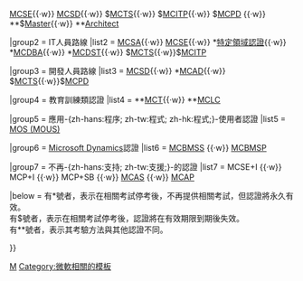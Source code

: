 {{Navbox
|name = Microsoft Certifications
|state = {{{state|<includeonly>autocollapse</includeonly><noinclude>expanded</noinclude>}}}
|title = 微軟專業認證列表
|liststyle = line-height:1.4em;

|group1 = 現行微軟認證階層
|list1 = {{nowrap begin}} [[微軟認證系統管理員|MCSA]]{{·w}} [[微軟認證系統工程師|MCSE]]{{·w}} [[微軟認證解決方案開發人員|MCSD]]{{·w}} $[[微軟認證技術專員|MCTS]]{{·w}} $[[微軟IT技術專業人員|MCITP]]{{·w}} $[[微軟認證專業程式開發人員|MCPD]] {{·w}} **$[[微軟認證高級專家|Master]]{{·w}} **[[微軟認證架構師|Architect]] {{nowrap end}}

|group2 = IT人員路線
|list2 = {{nowrap begin}} [[微軟認證系統管理員|MCSA]]{{·w}} [[微軟認證系統工程師|MCSE]]{{·w}} *[[微軟特殊領域認證|特定領域認證]]{{·w}} *[[微軟認證資料庫管理員|MCDBA]]{{·w}} *[[微軟認證桌面支援專員|MCDST]]{{·w}} $[[微軟認證技術專員|MCTS]]{{·w}}$[[微軟IT技術專業人員|MCITP]]{{nowrap end}}

|group3 = 開發人員路線
|list3 = {{nowrap begin}} [[微軟認證解決方案開發人員|MCSD]]{{·w}} *[[微軟認證應用程式開發人員|MCAD]]{{·w}} $[[微軟認證技術專員|MCTS]]{{·w}}$[[微軟認證專業程式開發人員|MCPD]] {{nowrap end}}

|group4 = 教育訓練類認證
|list4 = {{nowrap begin}} **[[微軟認證講師|MCT]]{{·w}} **[[微軟認證學習顧問|MCLC]] {{nowrap end}}

|group5 = 應用-{zh-hans:程序; zh-tw:程式; zh-hk:程式;}-使用者認證
|list5 = {{nowrap begin}} [[微軟Office專家|MOS (MOUS)]] {{nowrap end}}

|group6 = [[Microsoft Dynamics]]認證
|list6 = {{nowrap begin}} [[微軟認證商業解決方案專員|MCBMSS]] {{·w}} [[微軟認證商業管理解決方案專家|MCBMSP]] {{nowrap end}}

|group7 = 不再-{zh-hans:支持; zh-tw:支援;}-的認證
|list7 = {{nowrap begin}} MCSE+I {{·w}} MCP+I {{·w}} MCP+SB {{·w}} [[微軟認證應用程式專家|MCAS]] {{·w}} [[微軟認證應用程式大師|MCAP]]{{nowrap end}}

|below = 有*號者，表示在相關考試停考後，不再提供相關考試，但認證將永久有效。<br>有$號者，表示在相關考試停考後，認證將在有效期限到期後失效。<br>有**號者，表示其考驗方法與其他認證不同。

}}<noinclude>

{{Documentation, template|Template:Microsoft/doc}}

[[Category:软件模板|M]]
[[Category:微軟相關的模板]]

</noinclude>